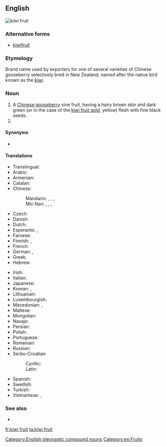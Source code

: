 ==English==
[[Image:Kiwi (Actinidia chinensis) 1 Luc Viatour.jpg|thumb|kiwi fruit]]
{{wikipedia|kiwifruit}}

===Alternative forms===
* [[kiwifruit]]

===Etymology===
Brand name used by exporters for one of several varieties of Chinese gooseberry selectively bred in New Zealand; named after the native bird known as the [[kiwi]].

===Noun===
{{en-noun|head=[[kiwi]] [[fruit]]|kiwi fruit}}

# A [[Chinese gooseberry]] vine fruit, having a hairy brown skin and dark green (or in the case of the [[kiwi fruit gold]], yellow) flesh with fine black seeds.
# {{plural of|kiwi fruit}}

====Synonyms====
* {{sense|fruit}} {{l|en|kiwi}} {{qualifier|US informal; rare in [[New Zealand]]}}

====Translations====
{{trans-top|fruit}}
* Translingual: {{tø|mul|Actinidia deliciosa}}
* Arabic: {{t-|ar|كيوي|m|tr=kiiwi}}
* Armenian: {{t-|hy|կիվի|tr=kivi}}
* Catalan: {{t-|ca|kiwi|m}}
* Chinese:
*: Mandarin: {{t-|cmn|獼猴桃|sc=Hani}}, {{t-|cmn|猕猴桃|tr=míhóutáo|sc=Hani}}, {{t|cmn|奇異果|sc=Hani}}, {{t|cmn|奇异果|tr=qíyìguǒ|sc=Hani}}
*: Min Nan: {{t-|nan|羊桃|tr=iûⁿ-thô|sc=Hans}}, {{t-|nan|猴桃仔|tr=kâu-thô-á|sc=Hans}}, {{t-|nan|豬公藤|tr=ti-kong-tîn, tu-kong-tîn|sc=Hans}}, {{t-|nan|紅蒂蛇|tr=âng-tì-chôa|sc=Hans}}
* Czech: {{t+|cs|kiwi|n}}
* Danish: {{t-|da|kiwi}}
* Dutch: {{t+|nl|kiwi|m}}
* Esperanto: {{t-|eo|kivio}},  {{t-|eo|kivifrukto}}
* Faroese: {{t-|fo|kivifrukt|f}}
* Finnish: {{t+|fi|kiivi}}, {{t-|fi|kiivihedelmä}}
* French: {{t+|fr|kiwi|m}}
* German: {{t+|de|Kiwi|f}}, {{t-|de|chinesische Stachelbeere|f}}
* Greek: {{t+|el|ακτινίδιο|n}}
* Hebrew: {{t-|he|קיוי|tr=kivi}}
{{trans-mid}}
* Irish: {{t-|ga|cíobhaí|m}}
* Italian: {{t+|it|kiwi|m}}
* Japanese: {{t-|ja|キーウィフルーツ|tr=kiwifurutsu}}
* Korean: {{t+|ko|다래|tr=darae|sc=Hang}},  {{t+|ko|키위|tr=kiwi|sc=Hang}}
* Lithuanian: {{t|lt|kivi}}
* Luxembourgish: {{t-|lb|Kiwi|m}}
* Macedonian: {{t-|mk|киви|n|tr=kívi}},  {{t-|mk|актинида|f|tr=aktinída}}
* Maltese: {{t-|mt|kiwi}}
* Mongolian: {{t-|mn|киви|sc=Cyrl}}
* Navajo: {{tø|nv|chʼil dishooí}}
* Persian: {{t|fa|کیوی|tr=kivi|sc=fa-Arab}}
* Polish: {{t+|pl|kiwi|n}}
* Portuguese: {{t+|pt|quivi|m}}
* Romanian: {{t+|ro|kiwi|m}}
* Russian: {{t+|ru|киви|m|tr=kívi}}
* Serbo-Croatian:
*: Cyrillic: {{t-|sh|киви|m}}
*: Latin: {{t-|sh|kivi|m}}
* Spanish: {{t+|es|kiwi}}
* Swedish: {{t+|sv|kiwi}}
* Turkish: {{t+|tr|kivi}}
* Vietnamese: {{t-|vi|trái ki wi}}, {{t-|vi|trái dương đào}}
{{trans-bottom}}

===See also===
* {{l|en|kiwi fruit gold}}<!--A similar fruit with yellow flesh.-->

[[Category:English pleonastic compound nouns]]
[[Category:en:Fruits]]

[[fr:kiwi fruit]]
[[ta:kiwi fruit]]